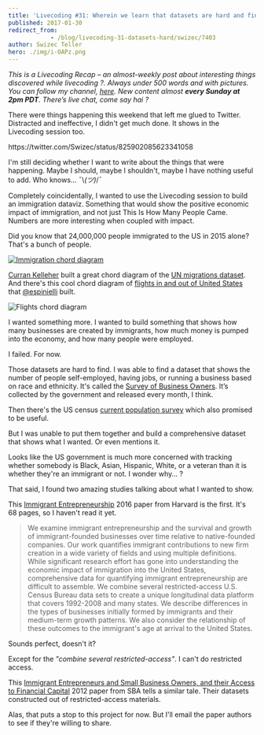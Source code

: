 ```yaml
---
title: 'Livecoding #31: Wherein we learn that datasets are hard and find 2 good papers'
published: 2017-01-30
redirect_from: 
            - /blog/livecoding-31-datasets-hard/swizec/7403
author: Swizec Teller
hero: ./img/i-OAPz.png
---
```

_This is a Livecoding Recap – an almost-weekly post about interesting things discovered while livecoding ?. Always under 500 words and with pictures. You can follow my channel, [here](https://livecoding.tv/swizec). New content almost **every Sunday at 2pm PDT**. There’s live chat, come say hai ?_





There were things happening this weekend that left me glued to Twitter. Distracted and ineffective, I didn't get much done. It shows in the Livecoding session too.



https&#x3A;//twitter.com/Swizec/status/825902085623341058



I'm still deciding whether I want to write about the things that were happening. Maybe I should, maybe I shouldn't, maybe I have nothing useful to add. Who knows… ¯\\_(ツ)_/¯



Completely coincidentally, I wanted to use the Livecoding session to build an immigration dataviz. Something that would show the positive economic impact of immigration, and not just This Is How Many People Came. Numbers are more interesting when coupled with impact.



Did you know that 24,000,000 people immigrated to the US in 2015 alone? That's a bunch of people.



[![Immigration chord diagram](./img/i-OAPz.png)](https://bl.ocks.org/curran/8c5bb1e0dd8ea98695d28c8a0ccfc533)



[Curran Kelleher](https://twitter.com/currankelleher) built a great chord diagram of the [UN migrations dataset](https://github.com/curran/data/blob/gh-pages/un/migration/README.md). And there's this cool chord diagram of [flights in and out of United States](http://ansperformance.eu/studies/flows-extra/index.html) that [@espinielli](https://twitter.com/espinielli) built.



![Flights chord diagram](./img/blog-wp-content-uploads-2017-01-flights-diagram-screenshot.png)



I wanted something more. I wanted to build something that shows how many businesses are created by immigrants, how much money is pumped into the economy, and how many people were employed.



I failed. For now.



Those datasets are hard to find. I was able to find a dataset that shows the number of people self-employed, having jobs, or running a business based on race and ethnicity. It's called the [Survey of Business Owners](https://catalog.data.gov/dataset/survey-of-business-owners). It’s collected by the government and released every month, I think.



Then there's the US census [current population survey](http://www.census.gov/data/tables/time-series/demo/income-poverty/cps-pinc.html) which also promised to be useful.



But I was unable to put them together and build a comprehensive dataset that shows what I wanted. Or even mentions it.



Looks like the US government is much more concerned with tracking whether somebody is Black, Asian, Hispanic, White, or a veteran than it is whether they're an immigrant or not. I wonder why… ?



That said, I found two amazing studies talking about what I wanted to show.



This [Immigrant Entrepreneurship](http://www.hbs.edu/faculty/Publication%20Files/17-011_da2c1cf4-a999-4159-ab95-457c783e3fff.pdf) 2016 paper from Harvard is the first. It's 68 pages, so I haven't read it yet.



> We examine immigrant entrepreneurship and the survival and growth of immigrant-founded businesses over time relative to native-founded companies. Our work quantifies immigrant contributions to new firm creation in a wide variety of fields and using multiple definitions. While significant research effort has gone into understanding the economic impact of immigration into the United States, comprehensive data for quantifying immigrant entrepreneurship are difficult to assemble. We combine several restricted-access U.S. Census Bureau data sets to create a unique longitudinal data platform that covers 1992-2008 and many states. We describe differences in the types of businesses initially formed by immigrants and their medium-term growth patterns. We also consider the relationship of these outcomes to the immigrant's age at arrival to the United States.



Sounds perfect, doesn't it?



Except for the _"combine several restricted-access"_. I can't do restricted access.



This [Immigrant Entrepreneurs and Small Business Owners, and their Access to Financial Capital](https://www.sba.gov/sites/default/files/rs396tot.pdf) 2012 paper from SBA tells a similar tale. Their datasets constructed out of restricted-access materials.



Alas, that puts a stop to this project for now. But I'll email the paper authors to see if they're willing to share.